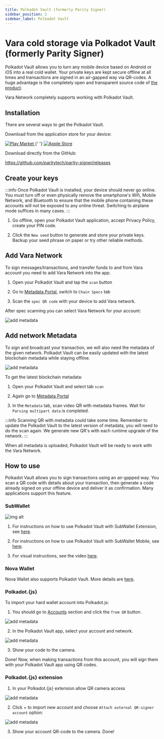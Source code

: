```yaml
---
title: Polkadot Vault (formerly Parity Signer)
sidebar_position: 2
sidebar_label: Polkadot Vault
---
```



# Vara cold storage via Polkadot Vault (formerly Parity Signer)

Polkadot Vault allows you to turn any mobile device based on Android or iOS into a real cold wallet. Your private keys are kept secure offline at all times and transactions are signed in an air-gapped way via QR-codes. A huge advantage is the completely open and transparent source code of [the product](https://github.com/paritytech/parity-signer).

Vara Network completely supports working with Polkadot Vault.

## Installation

There are several ways to get the Polkadot Vault.

Download from the application store for your device:

<div align="left">
  <a href="https://play.google.com/store/apps/details?id=io.parity.signer">
    <img src={googleURL} alt="Play Market" />
  </a>{' '}
  <a href="https://itunes.apple.com/us/app/parity-signer/id1218174838">
    <img src={appleURL} alt="Apple Store" />
  </a>
</div>

Download directly from the GitHub:

https://github.com/paritytech/parity-signer/releases

## Create your keys

:::info
Once Polkadot Vault is installed, your device should never go online. You must turn off or even physically remove the smartphone's Wifi, Mobile Network, and Bluetooth to ensure that the mobile phone containing these accounts will not be exposed to any online threat. Switching to airplane mode suffices in many cases.
:::

1. Go offline, open your Polkadot Vault application, accept Privacy Policy, create your PIN code.

2. Click the `New seed` button to generate and store your private keys. Backup your seed phrase on paper or try other reliable methods.

## Add Vara Network

To sign messages/transactions, and transfer funds to and from Vara account you need to add Vara Network into the app.

1. Open your Polkadot Vault and tap the `scan` button

2. Go to [Metadata Portal](https://metadata.vara-network.io/#/vara), switch to `Chain Specs` tab

3. Scan the `spec QR code` with your device to add Vara network.

After spec scanning you can select Vara Network for your account:

![add metadata](./img/polkadot-vault-acc0.png)

## Add network Metadata

To sign and broadcast your transaction, we will also need the metadata of the given network. Polkadot Vault can be easily updated with the latest blockchain metadata while staying offline.

![add metadata](./img/polkadot-vault-phone.png)

To get the latest blockchain metadata:

1. Open your Polkadot Vault and select tab `scan`

2. Again go to [Metadata Portal](https://metadata.vara-network.io/#/vara)

3. In the `Metadata` tab, scan video QR with metadata frames. Wait for `Parsing multipart data` is completed.

:::info
Scanning QR with metadata could take some time. Remember to update the Polkadot Vault to the latest version of metadata, you will need to do the scan again. We generate new QR's with each runtime upgrade of the network.
:::

When all metadata is uploaded, Polkadot Vault will be ready to work with the Vara Network.

## How to use

Polkadot Vault allows you to sign transactions using an air-gapped way. You scan a QR code with details about your transaction, then generate a code already signed on your offline device and deliver it as confirmation. Many applications support this feature.

### SubWallet

![img alt](./img/subwallet-polkadot-vault.png)

1. For instructions on how to use Polkadot Vault with SubWallet Extension, see [here](https://docs.subwallet.app/main/extension-user-guide/account-management/attach-a-polkadot-vault-previously-parity-signer-account).

2. For instructions on how to use Polkadot Vault with SubWallet Mobile, see [here](https://docs.subwallet.app/main/mobile-app-user-guide/account-management/attach-a-polkadot-vault-previously-parity-signer-account).

3. For visual instructions, see the video [here](https://youtu.be/9qKf_FrwzxE?si=_hQJj9tp2sQ--rpV).


### Nova Wallet

Nova Wallet also supports Polkadot Vault. More details are [here](https://docs.novawallet.io/nova-wallet-wiki/welcome-to-nova-wallet/hardware-wallets).

### Polkadot.\{js\}

To import your hard wallet account into Polkadot.js:

1. You should go to [Accounts](https://polkadot.js.org/apps/#/accounts) section and click the `from QR` button.

![add metadata](./img/polkadtot-via-qr.png)

2. In the Polkadot Vault app, select your account and network.

![add metadata](./img/polkadot-vault-acc.png)

3. Show your code to the camera.

Done! Now, when making transactions from this account, you will sign them with your Polkadot Vault app using QR codes.

### Polkadot.\{js\} extension

1. In your Polkadot.\{js\} extension allow QR camera access

![add metadata](./img/p-ext-1.png)

2. Click <keyboard>+</keyboard> to import new account and choose `Attach external QR-signer account` option:

![add metadata](./img/p-ext-2.png)

3. Show your account QR-code to the camera. Done!
